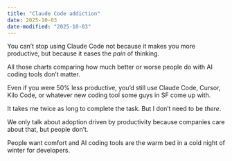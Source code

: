 ```yaml
---
title: "Claude Code addiction"
date: 2025-10-03
date-modified: "2025-10-03"
---
```


You can't stop using Claude Code not because it makes you more productive, but because it eases the *pain* of thinking. 

All those charts comparing how much better or worse people do with AI coding tools don't matter.

Even if you were 50% less productive, you'd still use Claude Code, Cursor, Kilo Code, or whatever new coding tool some guys in SF come up with.

It takes me twice as long to complete the task. But I don't need to be *there*.

We only talk about adoption driven by productivity because companies care about that, but people don't.

People want comfort and AI coding tools are the warm bed in a cold night of winter for developers.
